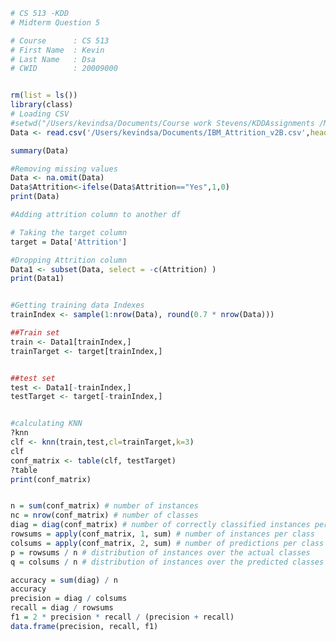 ```r
# CS 513 -KDD  
# Midterm Question 5

# Course      : CS 513
# First Name  : Kevin
# Last Name   : Dsa
# CWID        : 20009000


rm(list = ls())
library(class)
# Loading CSV 
#setwd("/Users/kevindsa/Documents/Course work Stevens/KDDAssignments /Midterm")
Data <- read.csv('/Users/kevindsa/Documents/IBM_Attrition_v2B.csv',header=TRUE, sep=",")

summary(Data)

#Removing missing values
Data <- na.omit(Data)
Data$Attrition<-ifelse(Data$Attrition=="Yes",1,0)
print(Data)

#Adding attrition column to another df

# Taking the target column 
target = Data['Attrition']

#Dropping Attrition column 
Data1 <- subset(Data, select = -c(Attrition) )
print(Data1)


#Getting training data Indexes
trainIndex <- sample(1:nrow(Data), round(0.7 * nrow(Data)))

##Train set
train <- Data1[trainIndex,] 
trainTarget <- target[trainIndex,]


##test set
test <- Data1[-trainIndex,] 
testTarget <- target[-trainIndex,]


#calculating KNN
?knn
clf <- knn(train,test,cl=trainTarget,k=3)
clf
conf_matrix <- table(clf, testTarget)
?table
print(conf_matrix)


n = sum(conf_matrix) # number of instances
nc = nrow(conf_matrix) # number of classes
diag = diag(conf_matrix) # number of correctly classified instances per class 
rowsums = apply(conf_matrix, 1, sum) # number of instances per class
colsums = apply(conf_matrix, 2, sum) # number of predictions per class
p = rowsums / n # distribution of instances over the actual classes
q = colsums / n # distribution of instances over the predicted classes

accuracy = sum(diag) / n 
accuracy
precision = diag / colsums 
recall = diag / rowsums 
f1 = 2 * precision * recall / (precision + recall) 
data.frame(precision, recall, f1) 


```

